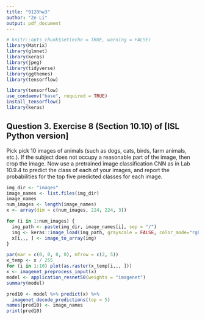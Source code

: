 ```yaml
---
title: "9120hw3"
author: "Ze Li"
output: pdf_document
---
```


```r
# knitr::opts_chunk$set(echo = TRUE, warning = FALSE)
library(Matrix)
library(glmnet)
library(keras)
library(jpeg)
library(tidyverse)
library(ggthemes)
library(tensorflow)
```

```r
library(tensorflow)
use_condaenv("base", required = TRUE)
install_tensorflow()
library(keras)
```


## Question 3. Exercise 8 (Section 10.10) of [ISL Python version] 

Pick pick 10 images of animals (such as dogs, cats, birds, farm animals, etc.). If the subject does not occupy a reasonable part of the image, then crop the image. Now use a pretrained image classification CNN as in Lab 10.9.4 to predict the class of each of your images, and report the probabilities for the top five predicted classes for each image.

```r
img_dir <- "images"
image_names <- list.files(img_dir)
image_names
num_images <- length(image_names)
x <- array(dim = c(num_images, 224, 224, 3)) 

for (i in 1:num_images) {
  img_path <- paste(img_dir, image_names[i], sep = "/") 
  img <- keras::image_load(img_path, grayscale = FALSE, color_mode="rgb", target_size = c(224, 224), interpolation = "nearest")
  x[i,,, ] <- image_to_array(img)
}
```

```r
par(mar = c(0, 0, 0, 0), mfrow = c(2, 5))
x_temp <- x / 255
for (i in 1:10) plot(as.raster(x_temp[i,,, ]))
x <- imagenet_preprocess_input(x)
model <- application_resnet50(weights = "imagenet") 
summary(model)
```

```r
pred10 <- model %>% predict(x) %>%
  imagenet_decode_predictions(top = 5) 
names(pred10) <- image_names
print(pred10)
```

